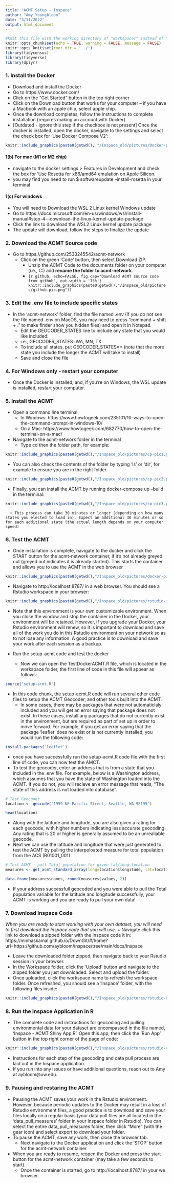 ```yaml
---
title: "ACMT Setup - Inspace"
author: "Amy Youngbloom"
date: "3/31/2022"
output: html_document
---
```


```r
#knit this file with the working directory of "workspace/" instead of "workspace/examples"
knitr::opts_chunk$set(echo = TRUE, warning = FALSE, message = FALSE)
knitr::opts_knit$set(root.dir = '../')
library(tidycensus)
library(tidyverse)
library(dplyr)
```

### 1. Install the Docker

*	Download and install the Docker
  +	Go to https://www.docker.com/
  +	Click on the “Get Started” button in the top right corner
  +	Click on the Download button that works for your computer -- if you have a Macbook with an apple chip, select apple chip.
  +	Once the download completes, follow the instructions to complete installation (requires making an account with Docker).
  +	[Outdated - ignore this step if the checkbox is not present] Once the docker is installed, open the docker, navigate to the settings and select the check box for ‘Use Docker Compose V2’:

```r
knitr::include_graphics(paste0(getwd(), "/Inspace_old/pictures/Docker-pic.png"))
```

#### 1(b) **For mac (M1 or M2 chip)**
* navigate to the docker settings > Features in Development and check the box for 'Use Rosetta for x86/amd64 emulation on Apple Silicon.
* you may find you need to run $ softwareupdate --install-rosetta in your terminal

#### 1(c) **For windows**
* You will need to Download the WSL 2 Linux kernel Windows update
* Go to https://docs.microsoft.com/en-us/windows/wsl/install-manual#step-4---download-the-linux-kernel-update-package
* Click the link to download the WSL2 Linux kernel update package
* The update will download, follow the steps to finalize the update

###	2. Download the ACMT Source code
* Go to https://github.com/2533245542/acmt-network
  +	Click on the green ‘Code’ button, then select Download ZIP. 
	+ Unzip the ACMT Code to the documents folder on your computer (i.e., C:\Users\username\Documents) and **rename the folder to acmt-network**.
    + ```{r github, echo=FALSE, fig.cap="Download ACMT source code from github", out.width = '75%'}
        knitr::include_graphics(paste0(getwd(),"/Inspace_old/pictures/github-pic.png"))
        ```
 
### 3.	Edit the .env file to include specific states
  *	In the ‘acmt-network’ folder, find the file named .env (If you do not see the file named .env on MacOS, you may need to press “command + shift + .” to make finder show you hidden files) and open it in Notepad. 
    +	Edit the GEOCODER_STATES line to include any state that you would like included: 
      +	i.e., GEOCODER_STATES=WA, MN, TX
      +	To include all states, put GEOCODER_STATES=* (note that the more state you include the longer the ACMT will take to install)
    +	Save and close the file
    
### 4. For Windows only - restart your computer
  + Once the Docker is installed, and, if you're on Windows, the WSL update is installed, restart your computer.

### 5.	Install the ACMT
  *	Open a command line terminal
    +	In Windows: https://www.howtogeek.com/235101/10-ways-to-open-the-command-prompt-in-windows-10/
    +	On a Mac: https://www.howtogeek.com/682770/how-to-open-the-terminal-on-a-mac/
  *	Navigate to the acmt-network folder in the terminal
    +	Type cd then the folder path, for example:

```r
knitr::include_graphics(paste0(getwd(),"/Inspace_old/pictures/cp-pic1.png"))
```

  * You can also check the contents of the folder by typing ‘ls’ or 'dir', for example to ensure you are in the right folder.
  
```r
knitr::include_graphics(paste0(getwd(),"/Inspace_old/pictures/cp-pic2.png"))
```

  * Finally, you can install the ACMT by running docker-compose up --build in the terminal: 
  
```r
knitr::include_graphics(paste0(getwd(),"/Inspace_old/pictures/cp-pic3.png"))
```

      + This process can take 30 minutes or longer (depending on how many states you elected to load in). Expect an additional 30 minutes or so for each additional state (the actual length depends on your computer speed)

### 6. Test the ACMT

  * Once installation is complete, navigate to the docker and click the START button for the acmt-network container, if it’s not already greyed out (greyed out indicates it is already started). This starts the container and allows you to use the ACMT in the web browser
  
```r
knitr::include_graphics(paste0(getwd(),"/Inspace_old/pictures/docker-pic2.png"))
```
  
  * Navigate to http://localhost:8787/ in a web browser. You should see a Rstudio workspace in your browser: 

```r
knitr::include_graphics(paste0(getwd(),"/Inspace_old/pictures/rstudio-image.png"))
```

  * Note that this environment is your own customizable environment. When you close the window and stop the container in the Docker, your environment will be retained. However, if you upgrade your Docker, your Rstudio environment will renew, so it is important to download and save all of the work you do in this Rstudio environment on your network so as to not lose any information. A good practice is to download and save your work after each session as a backup. 
  
  * Run the setup-acmt code and test the docker
    + Now we can open the TestDockerACMT.R file, which is located in the workspace folder, the first line of code in this file will appear as follows: 
    
```r
source("setup-acmt.R")
```

  * In this code chunk, the setup-acmt.R code will run several other code files to setup the ACMT Geocoder, and other tools built into the ACMT. 
    + In some cases, there may be packages that were not automaticlaly included and you will get an error saying that package does not exist. In these cases, install any packages that do not currently exist in the environment, but are required as part of set up in order to move forward. For example, if you get an error saying that the package 'leaflet' does no exist or is not currently installed, you would run the following code: 
    
```r
install.packages('leaflet')
```

 * once you have successfully run the setup-acmt.R code file with the first line of code, you can now test the AMCT. 
  + To test the geocoder, enter an address that is from a state that you included in the .env file. For example, below is a Washington address, which assumes that you have the state of Washington loaded into the ACMT. If you do not, you will recieve an error message that reads, "The state of this address is not loaded into database".

```r
# Test Geocoder
location <- geocode("1959 NE Pacific Street, Seattle, WA 98195")

head(location)
```

  * Along with the latitude and longitude, you are also given a rating for each geocode, with higher numbers indicating less accurate geocoding. Any rating that is 20 or higher is generally assumed to be an unrealiable geocode. 
  * Next we can use the latitude and longitude that were just generated to test the ACMT by pulling the interpoloated measure for total population from the ACS (B01001_001)

```r

# Test ACMT - pull Total population for given lat/long location
measures <- get_acmt_standard_array(long=location$longitude, lat=location$latitude, radius = 2000, codes_of_acs_variables_to_get = 'B01001_001', year=2019)
```

```r
data.frame(measures$names, round(measures$values, 2))
```

  * If your address successfull geocoded and you were able to pull the Total population variable for the latitude and longitude successfully, your ACMT is working and you are ready to pull your own data!
    
### 7. Download Inspace Code
    
*When you are ready to start working with your own dataset, you will need to first download the Inspace code that you will use.* 
  + Navigate click this link to download a zipped folder with the Inspace code it in: https://minhaskamal.github.io/DownGit/#/home?url=https://github.com/aybloom/inspace/tree/main/docs/Inspace
  
  + Leave the downloaded folder zipped, then navigate back to your Rstudio session in your browser. 
  + In the Workspace folder, click the 'Upload' button and navigate to the zipped folder you just downloaded. Select and upload the folder.
  + Once uploaded, click the workspace name to refresh the workspace folder. Once refreshed, you should see a 'Inspace' folder, with the following files inside:

```r
knitr::include_graphics(paste0(getwd(),"/Inspace_old/pictures/rstudio-upload.png"))
```
  
### 8. Run the Inspace Application in R

  + The complete code and instructions for geocoding and pulling environmental data for your dataset are encompassed in the file named, 'Inspace - ACMT Shiny App.R'. Open this app, then click the 'Run App' button in the top right corner of the page of code: 
  
```r
knitr::include_graphics(paste0(getwd(),"/Inspace_old/pictures/rstudio-run-shiny-app.png"))
```
  
  + Instructions for each step of the geocoding and data pull process are laid out in the Inspace application. 
  + If you run into any issues or have additional questions, reach out to Amy at aybloom@uw.edu. 
  
### 9. Pausing and restaring the ACMT

  * Pausing the ACMT saves your work in the Rstudio environment. However, because periodic updates to the Docker may result in a loss of Rstudio environment files, a good practice is to download and save your files locally on a regular basis (your data pull files are all located in the 'data_pull_measures' folder in your Inspace folder in Rstudio). You can select the entire data_pull_measures folder, then click "More" (with the gear icon) and select export to download your folder.
  * To pause the ACMT, save any work, then close the browser tab. 
    + Next navigate to the Docker application and click the 'STOP' button for the acmt-network container
  * When you are ready to resume, reopen the Docker and press the start button for the acmt-network container (may take a few seconds to start). 
    + Once the container is started, go to http://localhost:8787/ in your we browser. 

